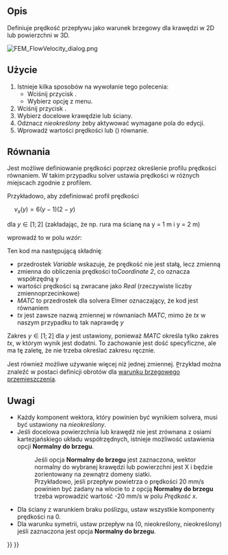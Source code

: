 <languages/>

{{Docnav
|[[FEM_ConstraintInitialPressure/pl|Warunek początkowy ciśnienia]]
|[[FEM_ConstraintPlaneRotation/pl|Wiązanie MPC typu płaszczyzna]]
|[[FEM_Workbench/pl|środowisko pracy MES]]
|IconL=FEM_ConstraintInitialPressure.svg
|IconR=FEM_ConstraintPlaneRotation.svg
|IconC=Workbench_FEM.svg
}}

{{GuiCommandContainer|
{{GuiCommand/pl
|Name=FEM ConstraintFlowVelocity
|Name/pl=MES: Warunek brzegowy prędkości przepływu
|MenuLocation=Model → Warunki brzegowe dla płynu → Warunek brzegowy prędkości przepływu
|Workbenches=[[FEM_Workbench/pl|MES]]
|SeeAlso=[[FEM_ConstraintInitialFlowVelocity/pl|Warunek początkowy prędkości przepływu]]
}}
{{GuiCommandFemInfo/pl
|Solvers=Elmer
}}
}}

<span id="Description"></span>
==Opis==

Definiuje prędkość przepływu jako warunek brzegowy dla krawędzi w 2D lub powierzchni w 3D.

[[File:FEM_FlowVelocity_dialog.png]]
{{Caption|Panel zadań warunku brzegowego prędkości przepływu}}

<span id="Usage"></span>
==Użycie==

<div class="mw-translate-fuzzy">
# Istnieje kilka sposobów na wywołanie tego polecenia:
#* Wciśnij przycisk {{Button|[[Image:FEM_ConstraintFlowVelocity.svg|16px]] [[FEM_ConstraintFlowVelocity/pl|Warunek brzegowy prędkości przepływu]]}}.
#* Wybierz opcję {{MenuCommand|Model → Warunki brzegowe dla płynu → [[Image:FEM_ConstraintFlowVelocity.svg|16px]] Warunek brzegowy prędkości przepływu}} z menu.
# Wciśnij przycisk {{Button|Dodaj}}.
# Wybierz docelowe krawędzie lub ściany.
# Odznacz ''nieokreślony'' żeby aktywować wymagane pola do edycji.
# Wprowadź wartości prędkości lub ({{Version|0.21}}) równanie.
</div>

<span id="Formulas"></span>
==Równania==

{{Version|0.21}}

Jest możliwe definiowanie prędkości poprzez określenie profilu prędkości równaniem. W takim przypadku solver ustawia prędkości w różnych miejscach zgodnie z profilem.

Przykładowo, aby zdefiniować profil prędkości

<math>\quad
v_{x} (y)=6\left(y-1\right)\left(2-y\right)
</math>

dla <math>y\in[1;2]</math> (zakładając, że np. rura ma ścianę na y = 1 m i y = 2 m)

wprowadź to w polu ''wzór'':</br>
{{incode| Variable Coordinate 2; Real MATC "6*(tx-1)*(2-tx)"}}

Ten kod ma następującą składnięː
* przedrostek ''Variable'' wskazuje, że prędkość nie jest stałą, lecz zmienną
* zmienna do obliczenia prędkości to''Coordinate 2'', co oznacza współrzędną y
* wartości prędkości są zwracane jako ''Real'' (rzeczywiste liczby zmiennoprzecinkowe)
* ''MATC'' to przedrostek dla solvera Elmer oznaczający, że kod jest równaniem
* ''tx'' jest zawsze nazwą zmiennej w równaniach ''MATC'', mimo że ''tx'' w naszym przypadku to tak naprawdę ''y''

Zakres <math>y\in[1;2]</math> dla ''y'' jest ustawiony, ponieważ ''MATC'' określa tylko zakres ''tx'', w którym wynik jest dodatni. To zachowanie jest dość specyficzne, ale ma tę zaletę, że nie trzeba określać zakresu ręcznie.

Jest również możliwe używanie więcej niż jednej zmiennej. P̪rzykład można znaleźć w postaci definicji obrotów dla [[FEM_ConstraintDisplacement#Rotations/pl|warunku brzegowego przemieszczenia]].

<span id="Notes"></span>
==Uwagi==

* Każdy komponent wektora, który powinien być wynikiem solvera, musi być ustawiony na ''nieokreślony''.
* Jeśli docelowa powierzchnia lub krawędź nie jest zrównana z osiami kartezjańskiego układu współrzędnych, istnieje możliwość ustawienia opcji '''Normalny do brzegu'''.
*: Jeśli opcja '''Normalny do brzegu''' jest zaznaczona, wektor normalny do wybranej krawędzi lub powierzchni jest X i będzie zorientowany na zewnątrz domeny siatki.
*: Przykładowo, jeśli przepływ powietrza o prędkości 20 mm/s powinien być zadany na wlocie to z opcją '''Normalny do brzegu''' trzeba wprowadzić wartość -20 mm/s w polu ''Prędkość x''.

* Dla ściany z warunkiem braku poślizgu, ustaw wszystkie komponenty prędkości na 0.
* Dla warunku symetrii, ustaw przepływ na (0, nieokreślony, nieokreślony) jeśli zaznaczona jest opcja '''Normalny do brzegu'''.


{{Docnav
|[[FEM_ConstraintInitialPressure/pl|Warunek początkowy ciśnienia]]
|[[FEM_ConstraintPlaneRotation/pl|Wiązanie MPC typu płaszczyzna]]
|[[FEM_Workbench/pl|środowisko pracy MES]]
|IconL=FEM_ConstraintInitialPressure.svg
|IconR=FEM_ConstraintPlaneRotation.svg
|IconC=Workbench_FEM.svg
}}

{{FEM Tools navi{{#translation:}}}}
{{Userdocnavi{{#translation:}}}}